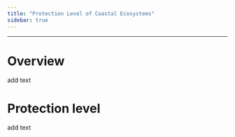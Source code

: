 ```yaml
---
title: "Protection Level of Coastal Ecosystems"
sidebar: true
---
```


------------------------------------------------------------------------

# Overview

add text

# Protection level

add text
